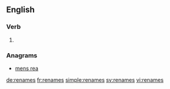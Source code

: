 ==English==

===Verb===
{{head|en}}

# {{en-third-person singular of|rename}}

===Anagrams===
* [[mens rea#English|mens rea]]

[[de:renames]]
[[fr:renames]]
[[simple:renames]]
[[sv:renames]]
[[vi:renames]]